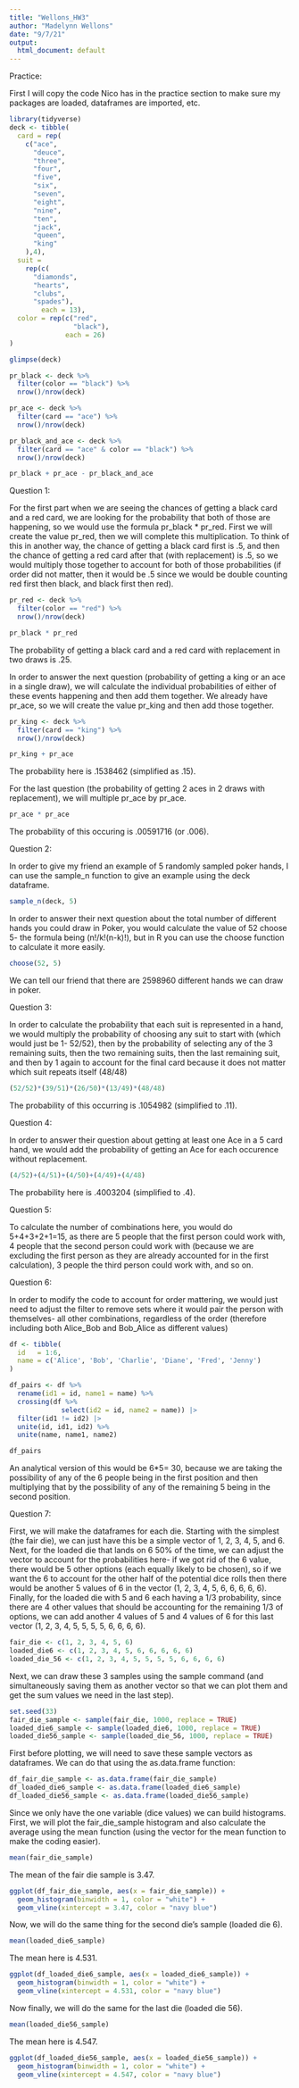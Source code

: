```yaml
---
title: "Wellons_HW3"
author: "Madelynn Wellons"
date: "9/7/21"
output:
  html_document: default
---
```


Practice:

First I will copy the code Nico has in the practice section to make sure my packages are loaded, dataframes are imported, etc.
```r
library(tidyverse)
deck <- tibble(
  card = rep(
    c("ace",
      "deuce",
      "three",
      "four",
      "five",
      "six",
      "seven",
      "eight",
      "nine",
      "ten",
      "jack",
      "queen",
      "king"
    ),4),
  suit =
    rep(c(
      "diamonds", 
      "hearts", 
      "clubs", 
      "spades"),
        each = 13),
  color = rep(c("red", 
                "black"),
              each = 26)
)

glimpse(deck)
```

```r
pr_black <- deck %>% 
  filter(color == "black") %>% 
  nrow()/nrow(deck)

pr_ace <- deck %>% 
  filter(card == "ace") %>% 
  nrow()/nrow(deck)

pr_black_and_ace <- deck %>% 
  filter(card == "ace" & color == "black") %>% 
  nrow()/nrow(deck)

pr_black + pr_ace - pr_black_and_ace
```

Question 1:

For the first part when we are seeing the chances of getting a black card and a red card, we are looking for the probability that both of those are happening, so we would use the formula pr_black * pr_red. First we will create the value pr_red, then we will complete this multiplication. To think of this in another way, the chance of getting a black card first is .5, and then the chance of getting a red card after that (with replacement) is .5, so we would multiply those together to account for both of those probabilities (if order did not matter, then it would be .5 since we would be double counting red first then black, and black first then red).
```r
pr_red <- deck %>% 
  filter(color == "red") %>% 
  nrow()/nrow(deck)

pr_black * pr_red
```
The probability of getting a black card and a red card with replacement in two draws is .25.

In order to answer the next question (probability of getting a king or an ace in a single draw), we will calculate the individual probabilities of either of these events happening and then add them together. We already have pr_ace, so we will create the value pr_king and then add those together.
```r
pr_king <- deck %>% 
  filter(card == "king") %>% 
  nrow()/nrow(deck)

pr_king + pr_ace
```
The probability here is .1538462 (simplified as .15).

For the last question (the probability of getting 2 aces in 2 draws with replacement), we will multiple pr_ace by pr_ace.
```r
pr_ace * pr_ace
```
The probability of this occuring is .00591716 (or .006).

Question 2:

In order to give my friend an example of 5 randomly sampled poker hands, I can use the sample_n function to give an example using the deck dataframe.
```r
sample_n(deck, 5)
```

In order to answer their next question about the total number of different hands you could draw in Poker, you would calculate the value of 52 choose 5- the formula being (n!/k!(n-k)!), but in R you can use the choose function to calculate it more easily.
```r
choose(52, 5)
```
We can tell our friend that there are 2598960 different hands we can draw in poker.

Question 3:

In order to calculate the probability that each suit is represented in a hand, we would multiply the probability of choosing any suit to start with (which would just be 1- 52/52), then by the probability of selecting any of the 3 remaining suits, then the two remaining suits, then the last remaining suit, and then by 1 again to account for the final card because it does not matter which suit repeats itself (48/48)
```r
(52/52)*(39/51)*(26/50)*(13/49)*(48/48)
```
The probability of this occurring is .1054982 (simplified to .11).

Question 4:

In order to answer their question about getting at least one Ace in a 5 card hand, we would add the probability of getting an Ace for each occurence without replacement.
```r
(4/52)+(4/51)+(4/50)+(4/49)+(4/48)
```
The probability here is .4003204 (simplified to .4).

Question 5:

To calculate the number of combinations here, you would do 5+4+3+2+1=15, as there are 5 people that the first person could work with, 4 people that the second person could work with (because we are excluding the first person as they are already accounted for in the first calculation), 3 people the third person could work with, and so on. 

Question 6:

In order to modify the code to account for order mattering, we would just need to adjust the filter to remove sets where it would pair the person with themselves- all other combinations, regardless of the order (therefore including both Alice_Bob and Bob_Alice as different values)
```r
df <- tibble(
  id   = 1:6,
  name = c('Alice', 'Bob', 'Charlie', 'Diane', 'Fred', 'Jenny')
)

df_pairs <- df %>% 
  rename(id1 = id, name1 = name) %>% 
  crossing(df %>% 
             select(id2 = id, name2 = name)) |> 
  filter(id1 != id2) |> 
  unite(id, id1, id2) %>%
  unite(name, name1, name2) 

df_pairs
```

An analytical version of this would be 6*5= 30, because we are taking the possibility of any of the 6 people being in the first position and then multiplying that by the possibility of any of the remaining 5 being in the second position.

Question 7:

First, we will make the dataframes for each die. Starting with the simplest (the fair die), we can just have this be a simple vector of 1, 2, 3, 4, 5, and 6. Next, for the loaded die that lands on 6 50% of the time, we can adjust the vector to account for the probabilities here- if we got rid of the 6 value, there would be 5 other options (each equally likely to be chosen), so if we want the 6 to account for the other half of the potential dice rolls then there would be another 5 values of 6 in the vector (1, 2, 3, 4, 5, 6, 6, 6, 6, 6). Finally, for the loaded die with 5 and 6 each having a 1/3 probability, since there are 4 other values that should be accounting for the remaining 1/3 of options, we can add another 4 values of 5 and 4 values of 6 for this last vector (1, 2, 3, 4, 5, 5, 5, 5, 6, 6, 6, 6).
```r
fair_die <- c(1, 2, 3, 4, 5, 6)
loaded_die6 <- c(1, 2, 3, 4, 5, 6, 6, 6, 6, 6)
loaded_die_56 <- c(1, 2, 3, 4, 5, 5, 5, 5, 6, 6, 6, 6)
```

Next, we can draw these 3 samples using the sample command (and simultaneously saving them as another vector so that we can plot them and get the sum values we need in the last step). 
```r
set.seed(33)
fair_die_sample <- sample(fair_die, 1000, replace = TRUE)
loaded_die6_sample <- sample(loaded_die6, 1000, replace = TRUE)
loaded_die56_sample <- sample(loaded_die_56, 1000, replace = TRUE)
```

First before plotting, we will need to save these sample vectors as dataframes. We can do that using the as.data.frame function:
```r
df_fair_die_sample <- as.data.frame(fair_die_sample)
df_loaded_die6_sample <- as.data.frame(loaded_die6_sample)
df_loaded_die56_sample <- as.data.frame(loaded_die56_sample)
```


Since we only have the one variable (dice values) we can build histograms. First, we will plot the fair_die_sample histogram and also calculate the average using the mean function (using the vector for the mean function to make the coding easier).
```r
mean(fair_die_sample)
```
The mean of the fair die sample is 3.47.
```r
ggplot(df_fair_die_sample, aes(x = fair_die_sample)) +
  geom_histogram(binwidth = 1, color = "white") +
  geom_vline(xintercept = 3.47, color = "navy blue")
```

Now, we will do the same thing for the second die's sample (loaded die 6).
```r
mean(loaded_die6_sample)
```
The mean here is 4.531.
```r
ggplot(df_loaded_die6_sample, aes(x = loaded_die6_sample)) +
  geom_histogram(binwidth = 1, color = "white") +
  geom_vline(xintercept = 4.531, color = "navy blue")
```

Now finally, we will do the same for the last die (loaded die 56).
```r
mean(loaded_die56_sample)
```
The mean here is 4.547.
```r
ggplot(df_loaded_die56_sample, aes(x = loaded_die56_sample)) +
  geom_histogram(binwidth = 1, color = "white") +
  geom_vline(xintercept = 4.547, color = "navy blue")
```

